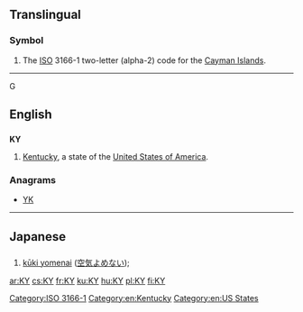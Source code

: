 {{also|ky|Ky.|.ky}}
==Translingual==

===Symbol===
{{head|mul|symbol}}

# The [[ISO]] 3166-1 two-letter (alpha-2) code for the [[Cayman Islands]].

[[Category:ISO 3166-1]]

----
G

==English==

==={{abbreviation-old|en}}===
'''KY'''

# [[Kentucky]], a state of the [[United States of America]].

===Anagrams===
* [[YK#English|YK]]

[[Category:en:Kentucky]]
[[Category:en:US States]]

----

==Japanese==

==={{abbreviation-old|ja}}===
{{ja-noun|r|kata=ケーワイ|rom=kēwai}}

# [[kūki yomenai]] ([[空気よめない]]); {{gloss|unable to read social cues}}

[[ar:KY]]
[[cs:KY]]
[[fr:KY]]
[[ku:KY]]
[[hu:KY]]
[[pl:KY]]
[[fi:KY]]
